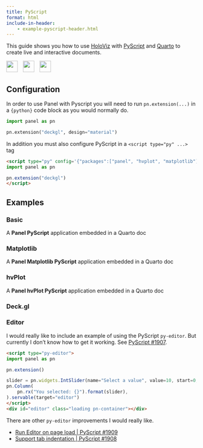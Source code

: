 ```yaml
---
title: PyScript
format: html
include-in-header:
    - example-pyscript-header.html
---
```


This guide shows you how to use [HoloViz](https://holoviz.org/) with [PyScript](https://pyscript.net/) and [Quarto](https://quarto.org/) to create live and interactive documents.

<img src="https://holoviz.org/_static/holoviz-logo-unstacked.svg" style="height: 30px;margin-right:10px"> <img src="https://pyscript.net/assets/images/pyscript-sticker-black.svg" style="height: 30px;margin-right:10px"> <img src="https://quarto.org/quarto.png" style="height: 30px;margin-right:10px">

## Configuration

In order to use Panel with Pyscript you will need to run `pn.extension(...)` in a `{python}` code block as you would normally do.

```python
import panel as pn

pn.extension("deckgl", design="material")
```

In addition you must also configure PyScript in a `<script type="py" ...>` tag

```html
<script type="py" config='{"packages":["panel", "hvplot", "matplotlib"]}'>
import panel as pn

pn.extension("deckgl")
</script>
```

<script type="py" config='{"packages":["panel", "hvplot", "matplotlib"]}'>
import panel as pn

pn.extension("deckgl", design="material")
</script>

## Examples

### Basic

A **Panel PyScript** application embedded in a Quarto doc

<div id="out-1" class="loading pn-container"></div>
<script type="py">
import panel as pn

slider = pn.widgets.IntSlider(name="Select a value", value=10, start=0, end=100)
pn.Column(
    pn.rx("You selected: {}").format(slider),
).servable(target="out-1")
</script>

### Matplotlib

A **Panel Matplotlib PyScript** application embedded in a Quarto doc

<div id="out-2" class="loading pn-container"></div>
<script type="py">
import numpy as np
import panel as pn
import matplotlib.pyplot as plt

def plot(factor):
  r = np.arange(0, 2, 0.01)
  theta = factor * np.pi * r
  fig, ax = plt.subplots(
    subplot_kw = {'projection': 'polar'} 
  )
  ax.plot(theta, r)
  ax.set_rticks([0.5, 1.2, 1.5, 2])
  ax.grid(True)
  plt.close(fig)
  return fig

slider = pn.widgets.FloatSlider(value=2, start=1, end=4, step=0.25, name="Factor")
plot = pn.pane.Matplotlib(pn.rx(plot)(slider), tight=True, format="svg", height=400, sizing_mode="stretch_width")
pn.Column(
  slider, plot, sizing_mode="stretch_width"
).servable(target="out-2")
</script>

### hvPlot

A **Panel hvPlot PyScript** application embedded in a Quarto doc

<div id="out-3" class="loading pn-container"></div>
<script type="py">
import hvplot.pandas
import numpy as np
import panel as pn
import pandas as pd

frequencies = [0.5, 0.75, 1.0, 1.25]

def sine_curve(phase, freq):
    xvals = np.arange(100)
    yvals = np.sin(phase+freq*xvals)
    return pd.DataFrame({'x': xvals, 'y': yvals, 'phase': phase, 'freq': freq}, columns=['x', 'y', 'phase', 'freq'])

df = pd.concat([sine_curve(0, f) for f in frequencies])

plot = df.hvplot.line('x', 'y', groupby='freq', responsive=True, height=400, widget_location="top_left")
pn.panel(plot).servable(target="out-3")
</script>

### Deck.gl

<div id="out-4" class="loading pn-container"></div>
<script type="py">
import panel as pn

MAPBOX_KEY = "pk.eyJ1IjoicGFuZWxvcmciLCJhIjoiY2s1enA3ejhyMWhmZjNobjM1NXhtbWRrMyJ9.B_frQsAVepGIe-HiOJeqvQ"

def json_spec(zoom=6):
    return{
        "initialViewState": {
            "bearing": -27.36,
            "latitude": 52.2323,
            "longitude": -1.415,
            "maxZoom": 15,
            "minZoom": 5,
            "pitch": 40.5,
            "zoom": zoom
        },
        "layers": [{
            "@@type": "HexagonLayer",
            "autoHighlight": True,
            "coverage": 1,
            "data": "https://raw.githubusercontent.com/uber-common/deck.gl-data/master/examples/3d-heatmap/heatmap-data.csv",
            "elevationRange": [0, 3000],
            "elevationScale": 50,
            "extruded": True,
            "getPosition": "@@=[lng, lat]",
            "id": "8a553b25-ef3a-489c-bbe2-e102d18a3211",
            "pickable": True
        }],
        "mapStyle": "mapbox://styles/mapbox/dark-v9",
        "views": [
            {"@@type": "MapView", "controller": True}
        ]
    }

slider = pn.widgets.IntSlider(value=6, start=3, end=10, name="Zoom")
deck_gl = pn.pane.DeckGL(pn.rx(json_spec)(slider), mapbox_api_key=MAPBOX_KEY, sizing_mode='stretch_width', height=600)
pn.Column(slider, deck_gl).servable(target="out-4")
</script>

### Editor

I would really like to include an example of using the PyScript `py-editor`. But currently I don't know how to get it working.
See [PyScript #1907](https://github.com/pyscript/pyscript/discussions/1907).


```html
<script type="py-editor">
import panel as pn

pn.extension()

slider = pn.widgets.IntSlider(name="Select a value", value=10, start=0, end=100)
pn.Column(
    pn.rx("You selected: {}").format(slider),
).servable(target="editor")
</script>
<div id="editor" class="loading pn-container"></div>
```

There are other `py-editor` improvements I would really like.

- [Run Editor on page load | PyScript #1909](https://github.com/pyscript/pyscript/discussions/1909)
- [Support tab indentation | PyScript #1908](https://github.com/pyscript/pyscript/discussions/1908)

